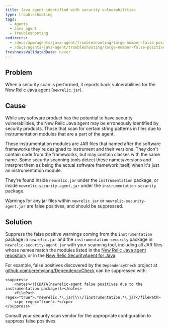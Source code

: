```yaml
---
title: Java agent identified with security vulnerabilities
type: troubleshooting
tags:
  - Agents
  - Java agent
  - Troubleshooting
redirects:
  - /docs/apm/agents/java-agent/troubleshooting/large-number-false-positive-security-vulnerabilities
  - /docs/agents/java-agent/troubleshooting/large-number-false-positive-security-vulnerabilities
freshnessValidatedDate: never
---
```


## Problem

When a security scan is performed, it reports back vulnerabilities for the New Relic Java agent (`newrelic.jar`).

## Cause

While any software product has the potential to have security vulnerabilities, the New Relic Java agent may be erroneously identified by security products. Those that scan for certain string patterns in files due to instrumentation modules that are a part of the agent.

These instrumentation modules are JAR files that named after the software frameworks they're designed to instrument and their versions. They don't contain code from the frameworks, but may contain classes with the same name. Some security scanning tools detect these names/versions and interpret them as being the actual software framework itself, when it's just an instrumentation module.

They're found inside `newrelic.jar` under the `instrumentation` package, or inside `newrelic-security-agent.jar` under the `instrumentation-security` package.

Warnings for any jar files within `newrelic.jar` or `newrelic-security-agent.jar` are false positives, and should be suppressed.

## Solution

Suppress the false positive warnings coming from the `instrumentation` package in `newrelic.jar` and the `instrumentation-security` package in `newrelic-security-agent.jar` with your scanning tool, including all JAR files whose names match the modules listed in the [New Relic Java agent repository](https://github.com/newrelic/newrelic-java-agent/tree/main/instrumentation) or in the [New Relic SecurityAgent for Java](https://github.com/newrelic/csec-java-agent/tree/main/instrumentation-security).

For example, false positives discovered by the `DependencyCheck` project at [github.com/jeremylong/DependencyCheck](https://github.com/jeremylong/DependencyCheck) can be suppressed with:

```jar
<suppress>
    <notes><![CDATA[newrelic-agent false positives due to the instrumentation package]]></notes>
    <filePath regex="true">.*newrelic.*\.jar[\\\/]instrumentation.*\.jar</filePath>
    <cpe regex="true">.*</cpe>
</suppress>
```

Consult your security scan vendor for the appropriate configuration to suppress false positives.
